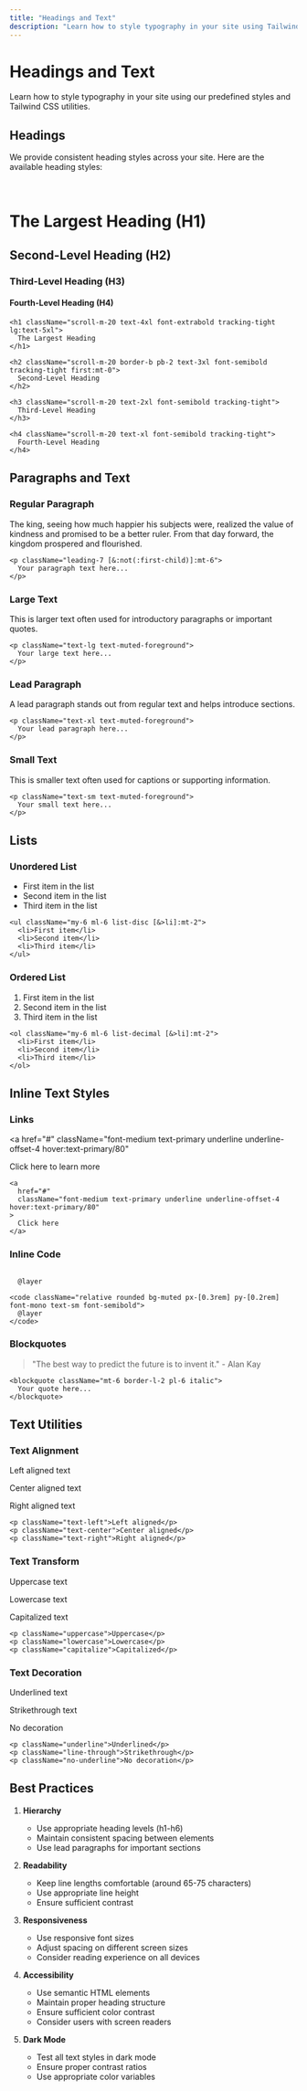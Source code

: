 ```yaml
---
title: "Headings and Text"
description: "Learn how to style typography in your site using Tailwind CSS and shadcn/ui."
---
```


# Headings and Text

Learn how to style typography in your site using our predefined styles and Tailwind CSS utilities.

## Headings

We provide consistent heading styles across your site. Here are the available heading styles:

<div className="space-y-6">
  <br />
  <h1 className="scroll-m-20 text-4xl font-extrabold tracking-tight lg:text-5xl">
    The Largest Heading (H1)
  </h1>

  <h2 className="scroll-m-20 border-b pb-2 text-3xl font-semibold tracking-tight first:mt-0">
    Second-Level Heading (H2)
  </h2>

  <h3 className="scroll-m-20 text-2xl font-semibold tracking-tight">
    Third-Level Heading (H3)
  </h3>

  <h4 className="scroll-m-20 text-xl font-semibold tracking-tight">
    Fourth-Level Heading (H4)
  </h4>
</div>

```tsx
<h1 className="scroll-m-20 text-4xl font-extrabold tracking-tight lg:text-5xl">
  The Largest Heading
</h1>

<h2 className="scroll-m-20 border-b pb-2 text-3xl font-semibold tracking-tight first:mt-0">
  Second-Level Heading
</h2>

<h3 className="scroll-m-20 text-2xl font-semibold tracking-tight">
  Third-Level Heading
</h3>

<h4 className="scroll-m-20 text-xl font-semibold tracking-tight">
  Fourth-Level Heading
</h4>
```

## Paragraphs and Text

### Regular Paragraph

<p className="leading-7 [&:not(:first-child)]:mt-6">
  The king, seeing how much happier his subjects were, realized the value of kindness
  and promised to be a better ruler. From that day forward, the kingdom prospered
  and flourished.
</p>

```tsx
<p className="leading-7 [&:not(:first-child)]:mt-6">
  Your paragraph text here...
</p>
```

### Large Text

<p className="text-lg text-muted-foreground">
  This is larger text often used for introductory paragraphs or important quotes.
</p>

```tsx
<p className="text-lg text-muted-foreground">
  Your large text here...
</p>
```

### Lead Paragraph

<p className="text-xl text-muted-foreground">
  A lead paragraph stands out from regular text and helps introduce sections.
</p>

```tsx
<p className="text-xl text-muted-foreground">
  Your lead paragraph here...
</p>
```

### Small Text

<p className="text-sm text-muted-foreground">
  This is smaller text often used for captions or supporting information.
</p>

```tsx
<p className="text-sm text-muted-foreground">
  Your small text here...
</p>
```

## Lists

### Unordered List

<ul className="my-6 ml-6 list-disc [&>li]:mt-2">
  <li>First item in the list</li>
  <li>Second item in the list</li>
  <li>Third item in the list</li>
</ul>

```tsx
<ul className="my-6 ml-6 list-disc [&>li]:mt-2">
  <li>First item</li>
  <li>Second item</li>
  <li>Third item</li>
</ul>
```

### Ordered List

<ol className="my-6 ml-6 list-decimal [&>li]:mt-2">
  <li>First item in the list</li>
  <li>Second item in the list</li>
  <li>Third item in the list</li>
</ol>

```tsx
<ol className="my-6 ml-6 list-decimal [&>li]:mt-2">
  <li>First item</li>
  <li>Second item</li>
  <li>Third item</li>
</ol>
```

## Inline Text Styles

### Links

<a 
  href="#" 
  className="font-medium text-primary underline underline-offset-4 hover:text-primary/80"
>
  Click here to learn more
</a>

```tsx
<a 
  href="#" 
  className="font-medium text-primary underline underline-offset-4 hover:text-primary/80"
>
  Click here
</a>
```

### Inline Code

<code className="relative rounded bg-muted px-[0.3rem] py-[0.2rem] font-mono text-sm font-semibold">
  @layer
</code>

```tsx
<code className="relative rounded bg-muted px-[0.3rem] py-[0.2rem] font-mono text-sm font-semibold">
  @layer
</code>
```

### Blockquotes

<blockquote className="mt-6 border-l-2 pl-6 italic">
  "The best way to predict the future is to invent it." - Alan Kay
</blockquote>

```tsx
<blockquote className="mt-6 border-l-2 pl-6 italic">
  Your quote here...
</blockquote>
```

## Text Utilities

### Text Alignment

<div className="space-y-2">
  <p className="text-left">Left aligned text</p>
  <p className="text-center">Center aligned text</p>
  <p className="text-right">Right aligned text</p>
</div>

```tsx
<p className="text-left">Left aligned</p>
<p className="text-center">Center aligned</p>
<p className="text-right">Right aligned</p>
```

### Text Transform

<div className="space-y-2">
  <p className="uppercase">Uppercase text</p>
  <p className="lowercase">Lowercase text</p>
  <p className="capitalize">Capitalized text</p>
</div>

```tsx
<p className="uppercase">Uppercase</p>
<p className="lowercase">Lowercase</p>
<p className="capitalize">Capitalized</p>
```

### Text Decoration

<div className="space-y-2">
  <p className="underline">Underlined text</p>
  <p className="line-through">Strikethrough text</p>
  <p className="no-underline">No decoration</p>
</div>

```tsx
<p className="underline">Underlined</p>
<p className="line-through">Strikethrough</p>
<p className="no-underline">No decoration</p>
```

## Best Practices

1. **Hierarchy**
   - Use appropriate heading levels (h1-h6)
   - Maintain consistent spacing between elements
   - Use lead paragraphs for important sections

2. **Readability**
   - Keep line lengths comfortable (around 65-75 characters)
   - Use appropriate line height
   - Ensure sufficient contrast

3. **Responsiveness**
   - Use responsive font sizes
   - Adjust spacing on different screen sizes
   - Consider reading experience on all devices

4. **Accessibility**
   - Use semantic HTML elements
   - Maintain proper heading structure
   - Ensure sufficient color contrast
   - Consider users with screen readers

5. **Dark Mode**
   - Test all text styles in dark mode
   - Ensure proper contrast ratios
   - Use appropriate color variables